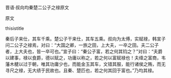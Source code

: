 


晋语·叔向均秦楚二公子之禄原文

原文

thisistitle

秦后子来仕，其车千乘。楚公子干来仕，其车五乘。叔向为太傅，实赋禄，韩宣子问二公子之禄焉，对曰：“大国之卿，一旅之田，上大夫，一卒之田。夫二公子者，上大夫也，皆一卒可也。”宣子曰：“秦公子富，若之何其钧之？”对曰：“夫爵以建事，禄以食爵，德以赋之，功庸以称之，若之何以富赋禄也！夫绛之富商，韦藩木楗以过于朝，唯其功庸少也，而能金玉其车，文错其服，能行诸侯之贿，而无寻尺之禄，无大绩于民故也。且秦、楚匹也，若之何其回于富也。”乃均其禄。

